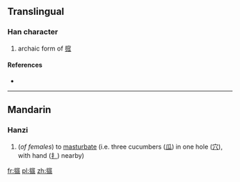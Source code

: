 ==Translingual==

===Han character===
{{Han char|rn=64|rad=手|as=20|sn=23|four=|canj=手十金人 (QJCO), X手十金人 (XQJCO)}}
#archaic form of [[搲]]

====References====
* {{Han ref|kx=0464.260|dkj=13039|dj=0813.220|hdz=31992.020|uh=6528|ud=25896}}

----

==Mandarin==

===Hanzi===
{{cmn-hanzi|pin=[[wā]] ([[wa1]]), [[tǎng]] ([[tang3]])|wg=wa<sup>1</sup>, t'ang<sup>3</sup>}}

# {{context|slang|lang=cmn}} (''of females'') to [[masturbate]] (i.e. three cucumbers ([[瓜]]) in one hole ([[穴]]), with hand ([[扌]]) nearby)

[[fr:攨]]
[[pl:攨]]
[[zh:攨]]